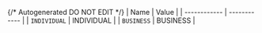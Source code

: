 {/* Autogenerated DO NOT EDIT  */}
| Name         | Value        |
| ------------ | ------------ |
| `INDIVIDUAL` | INDIVIDUAL   |
| `BUSINESS`   | BUSINESS     |